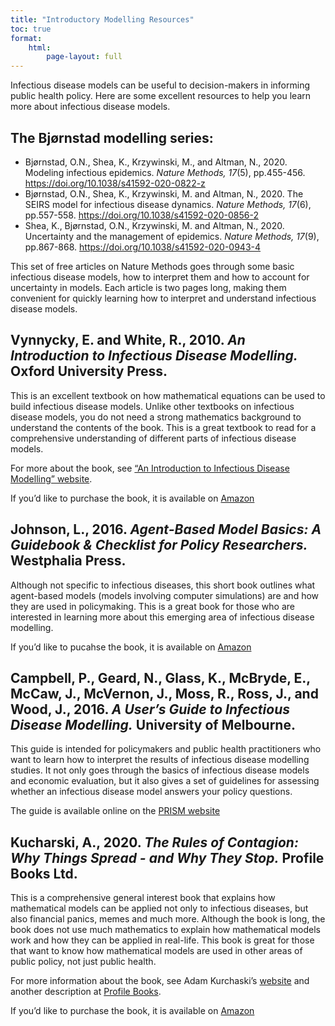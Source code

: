 ```yaml
---
title: "Introductory Modelling Resources"
toc: true
format:
    html:
        page-layout: full
---
```


Infectious disease models can be useful to decision-makers in informing public health policy. Here are some excellent resources to help you learn more about infectious disease models.

## The Bjørnstad modelling series:  
* Bjørnstad, O.N., Shea, K., Krzywinski, M., and Altman, N., 2020. Modeling infectious epidemics. <i>Nature Methods, 17</i>(5), pp.455-456. <https://doi.org/10.1038/s41592-020-0822-z>
* Bjørnstad, O.N., Shea, K., Krzywinski, M. and Altman, N., 2020. The SEIRS model for infectious disease dynamics. <i>Nature Methods, 17</i>(6), pp.557-558. <https://doi.org/10.1038/s41592-020-0856-2> 
* Shea, K., Bjørnstad, O.N., Krzywinski, M. and Altman, N., 2020. Uncertainty and the management of epidemics. <i>Nature Methods, 17</i>(9), pp.867-868. <https://doi.org/10.1038/s41592-020-0943-4> 

This set of free articles on Nature Methods goes through some basic infectious disease models, how to interpret them and how to account for uncertainty in models. Each article is two pages long, making them convenient for quickly learning how to interpret and understand infectious disease models. 

## Vynnycky, E. and White, R., 2010. <i>An Introduction to Infectious Disease Modelling.</i> Oxford University Press. 

This is an excellent textbook on how mathematical equations can be used to build infectious disease models. Unlike other textbooks on infectious disease models, you do not need a strong mathematics background to understand the contents of the book. This is a great textbook to read for a comprehensive understanding of different parts of infectious disease models. 

For more about the book, see [“An Introduction to Infectious Disease Modelling” website ](https://anintroductiontoinfectiousdiseasemodelling.com/). 

If you'd like to purchase the book, it is available on [Amazon](https://www.amazon.com/Introduction-Infectious-Disease-Modelling/dp/0198565763/ref=sr_1_1?crid=58M4R6Q5ZZAJ&keywords=An+Introduction+to+Infectious+Disease+Modelling)

## Johnson, L., 2016. <i>Agent-Based Model Basics: A Guidebook & Checklist for Policy Researchers.</i> Westphalia Press. 

Although not specific to infectious diseases, this short book outlines what agent-based models (models involving computer simulations) are and how they are used in policymaking. This is a great book for those who are interested in learning more about this emerging area of infectious disease modelling. 

If you'd like to pucahse the book, it is available on [Amazon](https://www.amazon.com/Agent-Based-Model-Basics-Guidebook-Researchers-ebook/dp/B01FKVDMLM/ref=sr_1_1?crid=HCPL128PIII1&keywords=Agent-Based+Model+Basics%3A+A+Guidebook+%26+Checklist+for+Policy+Researchers) 

## Campbell, P., Geard, N., Glass, K., McBryde, E., McCaw, J., McVernon, J., Moss, R., Ross, J., and Wood, J., 2016. <i>A User’s Guide to Infectious Disease Modelling.</i> University of Melbourne.

This guide is intended for policymakers and public health practitioners who want to learn how to interpret the results of infectious disease modelling studies. It not only goes through the basics of infectious disease models and economic evaluation, but it also gives a set of guidelines for assessing whether an infectious disease model answers your policy questions.  

The guide is available online on the [PRISM website](http://prism.edu.au/wp-content/uploads/2016/09/PRISM_Modelling-guidelines-web.pdf)

## Kucharski, A., 2020. <i>The Rules of Contagion: Why Things Spread - and Why They Stop.</i> Profile Books Ltd. 

This is a comprehensive general interest book that explains how mathematical models can be applied not only to infectious diseases, but also financial panics, memes and much more. Although the book is long, the book does not use much mathematics to explain how mathematical models work and how they can be applied in real-life. This book is great for those that want to know how mathematical models are used in other areas of public policy, not just public health.  

For more information about the book, see Adam Kurchaski's [website](https://kucharski.io/books/) and another description at [Profile Books](https://profilebooks.com/work/the-rules-of-contagion/). 

If you'd like to purchase the book, it is available on [Amazon](https://www.amazon.com/Rules-Contagion-Things-Spread-They/dp/1541674316)